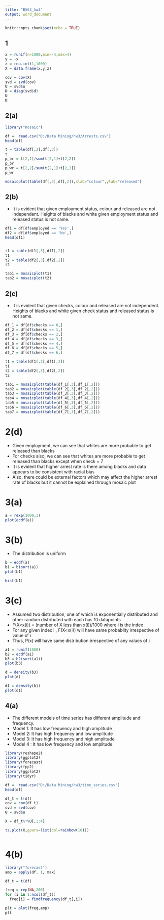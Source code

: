 ```yaml
---
title: "B563_hw3"
output: word_document
---
```


```r
knitr::opts_chunk$set(echo = TRUE)
```

## 1

```r
x = runif(n=1000,min=-4,max=4)
y = -x
z = rep.int(1,1000)
X = data.frame(x,y,z)

cov = cov(X)
svd = svd(cov)
U = svd$u
D = diag(svd$d)
U
D
```

## 2(a)

```r
library("mosaic")

df =  read.csv("D:/Data Mining/hw3/Arrests.csv")
head(df)

t = table(df[,2],df[,3])
t
p_br = t[2,1]/sum(t[2,1]+t[2,2])
p_br
p_wr = t[2,2]/sum(t[2,1]+t[2,2])
p_wr

mosaicplot(table(df[,3],df[,2]),xlab="colour",ylab="released")


```

## 2(b)

- It is evident that given employment status, colour and released are not independent. Heights of blacks and white given employment status and released status is not same.

```r

df1 = df[df$employed == 'Yes',]
df2 = df[df$employed == 'No',]
head(df1)


t1 = table(df1[,3],df1[,2])
t1
t2 = table(df2[,3],df2[,2])
t2

tab1 = mosaicplot(t1)
tab2 = mosaicplot(t2)

```



## 2(c)

- It is evident that given checks, colour and released are not independent. Heights of blacks and white given check status and released status is not same.

```r
df_1 = df[df$checks == 0,]
df_2 = df[df$checks == 1,]
df_3 = df[df$checks == 2,]
df_4 = df[df$checks == 3,]
df_5 = df[df$checks == 4,]
df_6 = df[df$checks == 5,]
df_7 = df[df$checks == 6,]

t1 = table(df1[,3],df1[,2])
t1
t2 = table(df2[,3],df2[,2])
t2

tab1 = mosaicplot(table(df_1[,3],df_1[,2]))
tab2 = mosaicplot(table(df_2[,3],df_2[,2]))
tab3 = mosaicplot(table(df_3[,3],df_3[,2]))
tab4 = mosaicplot(table(df_4[,3],df_4[,2]))
tab5 = mosaicplot(table(df_5[,3],df_5[,2]))
tab6 = mosaicplot(table(df_6[,3],df_6[,2]))
tab7 = mosaicplot(table(df_7[,3],df_7[,2]))

```


# 2(d) 
- Given employment, we can see that whites are more probable to get released than blacks
- For checks also, we can see that whites are more probable to get released than blacks except when check = 7
- It is evident that higher arrest rate is there among blacks and data appears to be consistent with racial bias
- Also, there could be external factors which may affect the higher arrest rate of blacks but it cannot be explained through mosaic plot 


# 3(a)

```r
a = rexp(1000,1)
plot(ecdf(a))


```

# 3(b)
- The distribution is uniform

```r
b = ecdf(a)
b1 = b(sort(a))
plot(b1)

hist(b1)


```

# 3(c)

- Assumed two distribution, one of which is exponentially distributed and other random distributed with each has 10 datapoints
- F(X<x(i)) = (number of X less than x(i))/1000 where i is the index
- For any given index i , F(X<x(i)) will have same probablity irrespective of value of i 
- Thus, P(x) will have same distribution irrespective of any values of i

```r

a1 = runif(1000)
b2 = ecdf(a1)
b3 = b2(sort(a1))
plot(b3)

d = density(b3)
plot(d)

d1 = density(b1)
plot(d1)
```


## 4(a)
- The different models of time series has different amplitude and frequency. 
- Model 1: It has low frequency and high amplitude
- Model 2: It has high frequency and low amplitude
- Model 3: It has high frequency and high amplitude
- Model 4 : It has low frequency and low  amplitude

```r

library(reshape2)
library(ggplot2)
library(forecast)
library(fpp2)
library(ggplot2)
library(tidyr)

df =  read.csv("D:/Data Mining/hw3/time_series.csv")
head(df)

df_t = t(df)
cov = cov(df_t)
svd = svd(cov)
U = svd$u

X = df_t%*%U[,1:4]

ts.plot(X,gpars=list(col=rainbow(10)))



```


# 4(b)

```r
library("forecast")
amp = apply(df, 1, max)

df_t = t(df)

freq = rep(NA,200)
for (i in 1:ncol(df_t))
  freq[i] = findfrequency(df_t[,i])

plt = plot(freq,amp)
plt

```




